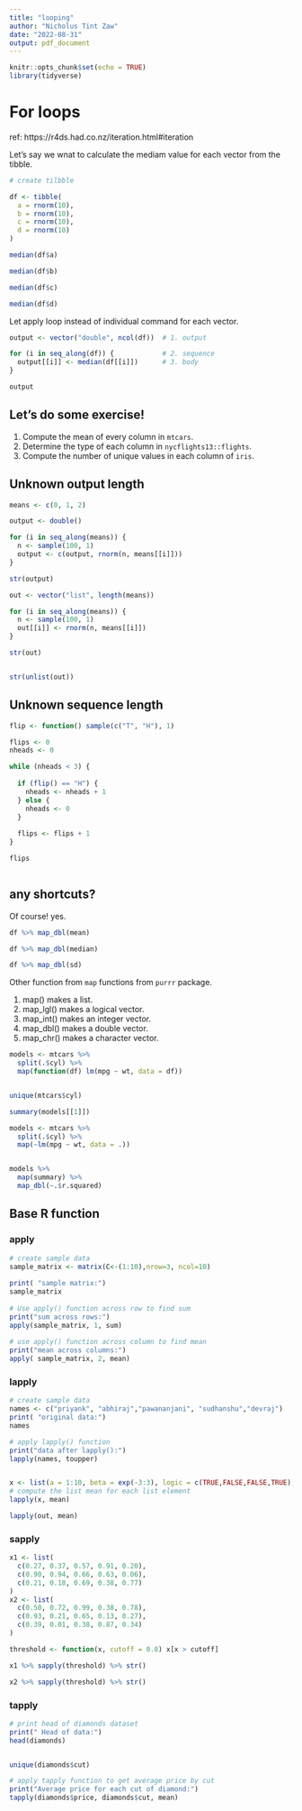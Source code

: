 ```yaml
---
title: "looping"
author: "Nicholus Tint Zaw"
date: "2022-08-31"
output: pdf_document
---
```


```r
knitr::opts_chunk$set(echo = TRUE)
library(tidyverse)
```



# For loops

ref: https://r4ds.had.co.nz/iteration.html#iteration

Let's say we wnat to calculate the mediam value for each vector from the tibble. 

```r
# create tilbble

df <- tibble(
  a = rnorm(10),
  b = rnorm(10),
  c = rnorm(10),
  d = rnorm(10)
)

median(df$a)

median(df$b)

median(df$c)

median(df$d)

```

Let apply loop instead of individual command for each vector. 

```r

output <- vector("double", ncol(df))  # 1. output

for (i in seq_along(df)) {            # 2. sequence
  output[[i]] <- median(df[[i]])      # 3. body
}

output

```

## Let's do some exercise!

1. Compute the mean of every column in `mtcars`. 
1. Determine the type of each column in `nycflights13::flights`.
1. Compute the number of unique values in each column of `iris`.



## Unknown output length 

```r
means <- c(0, 1, 2)

output <- double()

for (i in seq_along(means)) {
  n <- sample(100, 1)
  output <- c(output, rnorm(n, means[[i]]))
}

str(output)


```

```r
out <- vector("list", length(means))

for (i in seq_along(means)) {
  n <- sample(100, 1)
  out[[i]] <- rnorm(n, means[[i]])
}

str(out)


str(unlist(out))

```

## Unknown sequence length 

```r

flip <- function() sample(c("T", "H"), 1)

flips <- 0
nheads <- 0

while (nheads < 3) {
  
  if (flip() == "H") {
    nheads <- nheads + 1
  } else {
    nheads <- 0
  }
  
  flips <- flips + 1
}

flips



```


## any shortcuts? 

Of course! yes. 

```r
df %>% map_dbl(mean)

df %>% map_dbl(median)

df %>% map_dbl(sd)

```
Other function from `map` functions from `purrr` package.  

1. map() makes a list.
1. map_lgl() makes a logical vector.
1. map_int() makes an integer vector.
1. map_dbl() makes a double vector.
1. map_chr() makes a character vector.

```r

models <- mtcars %>% 
  split(.$cyl) %>% 
  map(function(df) lm(mpg ~ wt, data = df))


unique(mtcars$cyl)

summary(models[[1]])

```



```r
models <- mtcars %>% 
  split(.$cyl) %>% 
  map(~lm(mpg ~ wt, data = .))


models %>% 
  map(summary) %>% 
  map_dbl(~.$r.squared)


```


## Base R function 

### apply 

```r

# create sample data
sample_matrix <- matrix(C<-(1:10),nrow=3, ncol=10)
  
print( "sample matrix:")
sample_matrix
  
# Use apply() function across row to find sum
print("sum across rows:")
apply(sample_matrix, 1, sum)
  
# use apply() function across column to find mean
print("mean across columns:")
apply( sample_matrix, 2, mean)

```

### lapply 

```r
# create sample data
names <- c("priyank", "abhiraj","pawananjani", "sudhanshu","devraj")
print( "original data:")
names

# apply lapply() function
print("data after lapply():")
lapply(names, toupper)


x <- list(a = 1:10, beta = exp(-3:3), logic = c(TRUE,FALSE,FALSE,TRUE))
# compute the list mean for each list element
lapply(x, mean)

lapply(out, mean)


```

### sapply

```r
 
x1 <- list(
  c(0.27, 0.37, 0.57, 0.91, 0.20),
  c(0.90, 0.94, 0.66, 0.63, 0.06), 
  c(0.21, 0.18, 0.69, 0.38, 0.77)
)
x2 <- list(
  c(0.50, 0.72, 0.99, 0.38, 0.78), 
  c(0.93, 0.21, 0.65, 0.13, 0.27), 
  c(0.39, 0.01, 0.38, 0.87, 0.34)
)

threshold <- function(x, cutoff = 0.8) x[x > cutoff]

x1 %>% sapply(threshold) %>% str()

x2 %>% sapply(threshold) %>% str()

```


### tapply 

```r

# print head of diamonds dataset
print(" Head of data:")
head(diamonds)


unique(diamonds$cut)

# apply tapply function to get average price by cut
print("Average price for each cut of diamond:")
tapply(diamonds$price, diamonds$cut, mean)

```

